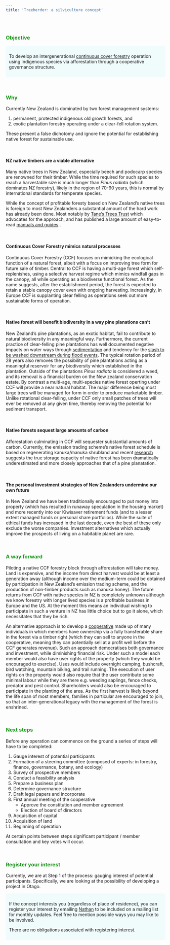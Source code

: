 ---
title: 'Treeherder: a silviculture concept'
---


<style type="text/css">


<style type="text/css">

body{ /* Normal  */
      font-size: 16px;
  }
td {  /* Table  */
  font-size: 8px;
}
h1.title {
  font-size: 48px;
  font-weight: bold;
  color: #149414;
  font-family: Tahoma, sans-serif
}
h1 { /* Header 1 */
  font-size: 28px;
    color: #149414;
}

h3 { /* Header 3 */
    color: #149414;
}

code.r{ /* Code block */
    font-size: 12px;
}
pre { /* Code block - determines code spacing between lines */
    font-size: 14px;
}


div.blue { background-color:#f0fbfc ; border-radius: 6px; padding: 10px;}

</style>

<br>



### Objective

<div class = "blue">

To develop an intergenerational [continuous cover forestry](http://silviculture.org.uk/continuous-cover-forestry/) operation using indigenous species via afforestation through a cooperative governance structure.

</div>

<br>

### Why
Currently New Zealand is dominated by two forest management systems: 

1. permanent, protected indigenous old growth forests, and
2. exotic plantation forestry operating under a clear-fell rotation system. 

These present a false dichotomy and ignore the potential for establishing native forest for sustainable use. 

<br>

#### NZ native timbers are a viable alternative
Many native trees in New Zealand, especially beech and podocarp species are renowned for their timber. While the time required for such species to reach a harvestable size is much longer than *Pinus radiata* (which dominates NZ forestry), likely in the region of 70-90 years, this is normal by international standards for temperate species. 

While the concept of profitable foresty based on New Zealand's native trees is foreign to most New Zealanders a substantial amount of the hard work has already been done. Most notably by [Tane's Trees Trust](https://www.tanestrees.org.nz/) which advocates for the approach, and has published a large amount of easy-to-read [manuals and guides](https://www.tanestrees.org.nz/resources/publications/) .

<br>

#### Continuous Cover Forestry mimics natural processes
Continuous Cover Forestry (CCF) focuses on mimicking the ecological function of a natural forest, albeit with a focus on improving tree form for future sale of timber. Central to CCF is having a multi-age forest which self-replenishes, using a selective harvest regime which mimics windfall gaps in the canopy, all while operating as a biodiverse functional forest. As the name suggests, after the establishment period, the forest is expected to retain a stable canopy cover even with ongoing harvesting. Increasingly, in Europe CCF is supplanting clear felling as operations seek out more sustainable forms of operation.

<br>

#### Native forest will benefit biodiversity in a way pine planations can't
New Zealand's pine plantations, as an exotic habitat, fail to contribute to natural biodiversity in any meaningful way. Furthermore, the current practice of clear-felling pine plantations has well documented negative impacts on water ways through [sedimentation](https://www.stuff.co.nz/environment/102675332/new-study-finds-pine-forest-link-to-fine-sediment-in-waimea-moutere-estuaries) and tendency for the [slash to be washed downstream during flood events](https://www.stuff.co.nz/national/104527525/forestry-slash-reminder-economic-boon-not-without-problems). The typical rotation period of 28 years also removes the possibility of pine plantations acting as a meaningful reservoir for any biodiversity which established in the plantation. Outside of the plantations *Pinus radiata* is considered a weed, and its removal is a financial burden on the New zealand conservation estate. By contrast a multi-age, multi-species native forest operting under CCF will provide a near natural habitat. The major difference being most large trees will be managed for form in order to produce marketable timber. Unlike rotational clear-felling, under CCF only small patches of trees will ever be removed at any given time, thereby removing the  potential for sediment transport.

<br>

#### Native forests sequest large amounts of carbon
Afforestation culminating in CCF will sequester substantial amounts of carbon. Currently, the emission trading scheme's native forest schedule is based on regenerating kanuka/manuka shrubland and recent [research](https://pureadvantage.org/carbon-sequestration-by-native-forest-setting-the-record-straight/) suggests the true storage capacity of native forest has been dramatically underestimated and more closely approaches that of a pine planatation.

<br>

#### The personal investment strategies of New Zealanders undermine our own future
In New Zealand we have been traditionally encouraged to put money into property (which has resulted in runaway speculation in the housing market) and more recently into our Kiwisaver retirement funds (and to a lesser extent managed funds or personal share portfolios). While the suite of ethical funds has increased in the last decade, even the best of these only exclude the worse companies. Investment alternatives which actually improve the prospects of living on a habitable planet are rare.

<br>

### A way forward
Piloting a native CCF forestry block through afforestation will take money. Land is expensive, and the income from direct harvest would be at least a generation away (although income over the medium-term could be obtained by participation in New Zealand's emission trading scheme, and the production of non-timber products such as manuka honey). The future returns from CCF with native species in NZ is completely unknown although we know forestry with longer lived species is a profitable business in Europe and the US. At the moment this means an individual wishing to participate in such a venture in NZ has little choice but to go it alone, which necessitates that they be rich.

An alternative approach is to develop a [cooperative]((https://www.iod.org.nz/resources-and-insights/guides-and-resources/co-operatives-in-new-zealand/#)) made up of many individuals in which members have ownership via a fully transferable share in the forest via a timber right (which they can sell to anyone in the cooperative, meaning they can potentially sell at a profit well before the CCF generates revenue). Such an approach democratises both governance and investment, while diminishing financial risk. Under such a model each member would also have user rights of the property (which they would be encouraged to exercise). Uses would include overnight camping, bushcraft, bird watching, mountain biking, and trail running. The execution of user rights on the property would also require that the user contribute some minimal labour while they are there e.g. weeding saplings, fence checks, predator and pest control. Shareholders would also be encouraged to participate in the planting of the area. As the first harvest is likely beyond the life span of most members, families in particular are encouraged to join, so that an inter-generational legacy with the management of the forest is enshrined.

<br>

### Next steps

Before any operation can commence on the ground a series of steps will have to be completed:

1. Gauge interest of potential participants
2. Formation of a steering committee (composed of experts: in forestry, finance, governance, botany, and ecology)
3. Survey of prospective members
4. Conduct a feasibility analysis
5. Prepare a business plan
6. Determine governance structure
7. Draft legal papers and incorporate
8. First annual meeting of the cooperative
    + Approve the constitution and member agreement
    + Election of board of directors
9. Acquisition of capital
10. Acquisition of land
11. Beginning of operation

At certain points between steps significant participant / member consultation and key votes will occur.

<br>

### Register your interest

Currently, we are at Step 1 of the process: gauging interest of potential participants. Specifically, we are looking at the possibility of developing a project in Otago.

<div class = "blue">
If the concept interests you (regardless of place of residence), you can register your interest by emailing [Nathan](mailto:nathan@reproducible.co.nz) to be included on a mailing list for monthly updates. Feel free to mention possible ways you may like to be involved.

There are no obligations associated with registering interest. 
</div>

 
